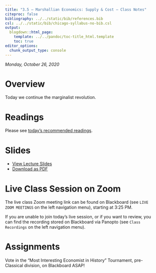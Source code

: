 ```yaml
---
title: "3.5 — Marshallian Economics: Supply & Cost — Class Notes"
citeproc: false
bibliography: ../../static/bib/references.bib
csl: ../../static/bib/chicago-syllabus-no-bib.csl
output:
  blogdown::html_page:
    template: ../../pandoc/toc-title_html.template
    toc: true
editor_options: 
  chunk_output_type: console
---
```


*Monday, October 26, 2020*

# Overview

Today we continue the marginalist revolution.

# Readings

Please see [today's recommended readings](/reading/3.5-reading).

# Slides

- [<i class="fas fa-chalkboard-teacher"></i> View Lecture Slides](/slides/3.5-slides.html)
- [<i class="fas fa-file-pdf"></i> Download as PDF](/slides/3.5-slides.pdf)

# Live Class Session on Zoom

The live class <i class="fas fa-video"></i> Zoom meeting link can be found on Blackboard (see `LIVE ZOOM MEETINGS` on the left navigation menu), starting at 3:25 PM.

If you are unable to join today's live session, or if you want to review, you can find the recording stored on Blackboard via Panopto (see `Class Recordings` on the left navigation menu).

# Assignments

Vote in the “Most Interesting Economist in History” Tournament, pre-Classical division, on Blackboard ASAP!
